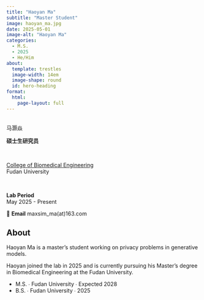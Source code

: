 ```yaml
---
title: "Haoyan Ma"
subtitle: "Master Student"
image: haoyan_ma.jpg
date: 2025-05-01
image-alt: "Haoyan Ma"
categories:
  - M.S.
  - 2025
  - He/Him
about:
  template: trestles
  image-width: 14em
  image-shape: round
  id: hero-heading
format:
  html:
    page-layout: full
---
```


::: {#hero-heading}

&nbsp;
<div class="h1">马灏焱</div>

**硕士生研究员**  

&nbsp;

[College of Biomedical Engineering](https://bme-college.fudan.edu.cn/)  
Fudan University

&nbsp;

**Lab Period**  
May 2025 - Present

📧 **Email** maxsim_ma(at)163.com

:::

## About

::: {.grid}

::: {.g-col-6 #about-me-1}

Haoyan Ma is a master's student working on privacy problems in generative models.

:::

::: {.g-col-6 #about-me-2}

Haoyan joined the lab in 2025 and is currently pursuing his Master's degree in Biomedical Engineering at the Fudan University.

<ul class="fa-ul">
   <li><span class="fa-li"><i class="fa-solid fa-graduation-cap"></i></span>M.S. ∙ Fudan University ∙ Expected 2028</li>
   <li><span class="fa-li"><i class="fa-solid fa-graduation-cap"></i></span>B.S. ∙ Fudan University ∙ 2025</li>
</ul>

:::
:::